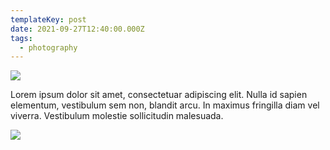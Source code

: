 ```yaml
---
templateKey: post
date: 2021-09-27T12:40:00.000Z
tags:
  - photography
---
```

![](../../static/assets/20210927-IMG_4621.jpg)

Lorem ipsum dolor sit amet, consectetuar adipiscing elit. Nulla id sapien elementum, vestibulum sem non, blandit arcu. In maximus fringilla diam vel viverra. Vestibulum molestie sollicitudin malesuada.

![](../../static/assets/20210927-IMG_4615.jpg)